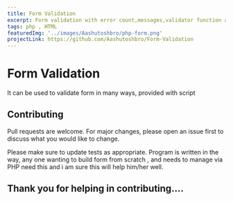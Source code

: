 ```yaml
---
title: Form Validation
excerpt: Form validation with error count,messages,validator function along with script.
tags: php , HTML
featuredImg: '../images/Aashutoshbro/php-form.png'
projectLink: https://github.com/Aashutoshbro/Form-Validation
---
```


# Form Validation

It can be used to validate form in many ways, provided with script

## Contributing
Pull requests are welcome. For major changes, please open an issue first to discuss what you would like to change.

Please make sure to update tests as appropriate.
Program is written in the way, any one wanting to build form from scratch , and needs to manage via PHP need this and i am sure this will help him/her well.

## Thank you for helping in contributing....
